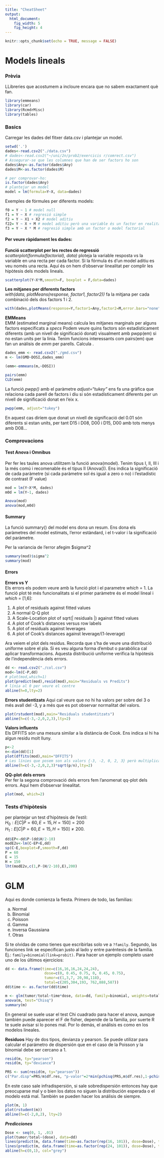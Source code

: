 ```yaml
---
title: "CheatSheet"
output:
  html_document:
    fig_width: 5
    fig_height: 4
---
```


```r
knitr::opts_chunk$set(echo = TRUE, message = FALSE)
```

# Models lineals

### Prèvia
LLibreries que acostumem a incloure encara que no sabem exactament què fan.
```r
library(emmeans)
library(car)
library(RcmdrMisc)
library(tables)
```

### Basics
Carregar les dades del fitxer data.csv i plantejar un model.

```r
setwd('.')
dades<-read.csv2("./data.csv")
# dades<-read.csv2("~/uni/2n/prob2/exercicis r/comrect.csv")
# Assegurar-se que les columnes que han de ser factors ho son
dades$Any<-as.factor(dades$Any)
dades$M<-as.factor(dades$M)

# per comprovar-ho:
is.factor(dades$Any)
# plantejar un model
model = lm(formula=Y~X, data=dades)
```

Exemples de fórmules per diferents models:

```r
f0 = Y ~ 1 # model null
f1 = Y ~ X # regresió simple
f2 = Y ~ X1 + X2 # model aditiu
f22= Y ~ X + M # model aditiu però una variable és un factor en realitat
f3 = Y ~ X * M # regresió simple amb un factor o model factorial
```


#### Per veure ràpidament les dades:  
__Funció scatterplot per les rectes de regressió__\
*scatterplot(formula(factorial), data)* ploteja la variable resposta vs la variable en una recta per cada factor. Si la fórmula és d'un model aditiu es veu només una recta. Aquí és on hem d'observar linealitat per complir les hipòtesis dels models lineals.


```r
scatterplot(Y~X*M,smooth=F, boxplot = F,data=dades)
```

__Les mitjanes per diferents factors__\
*with(data, plotMeans(response, factor1, factor2))* fa la mitjana per cada combinació dels dos factors 1 i 2.

```r
with(dades,plotMeans(response=Y,factor1=Any,factor2=M,error.bars="none",level=0.95))
```


__EMMeans__\
EMM (estimated marginal means) calcula les mitjanes marginals per alguns factors especificats a *specs*
Podem veure quins factors són estadísticament diferents (amb un nivell de significació donat) visualment amb pwpp(em) si no estan units per la línia. Tenim funcions interessants com pairs(em) que fan un anàlisis de *emm* per parells. Calcula .

```r
dades_emm <- read.csv2("./gmd.csv")
m <- lm(GMD~DOSI,dades_emm)

(emm<-emmeans(m,~DOSI))

pairs(emm)
CLD(emm)
```

La funció *pwpp()* amb el paràmetre *adjust="tukey"* ens fa una gràfica que relaciona cada parell de factors i diu si són estadísticament diferents per un nivell de significació donat en l'eix x.

```r
pwpp(emm, adjust="tukey")
```

En aquest cas diríem que donat un nivell de significació del 0.01 són diferents si estan units, per tant D15 i D08, D00 i D15, D00 amb tots menys amb D08...

### Comprovacions

#### Test Anova i Omnibus
Per fer les taules anova utilitzem la funció anova(model). Tenim tipus I, II, III i la més comú i recomenable és el tipus II (Anova()). Ens indica la significació de cada paràmetre (si cada paràmetre sol és igual a zero o no) i l'estadístic de contrast (F value)

```r
mod = lm(Y~X*M, dades)
m0d = lm(Y~1, dades)

Anova(mod)
anova(mod,m0d)
```

#### Summary

La funció summary() del model ens dona un resum. Ens dona els paràmetres del model estimats, l'error estàndard, i el t-valor i la significació del paràmetre.

Per la variancia de l'error afegim $sigma^2

```r
summary(mod)$sigma^2
summary(mod)
```


#### Errors

__Errors vs Y__\
Els errors els podem veure amb la funció plot i el parametre *which* = 1.
La funció plot té més funcionalitats si el primer paràmetre és el model lineal i *which* = [1,6]:

1. A plot of residuals against fitted values\
2. A normal Q-Q plot\
3. A Scale-Location plot of sqrt(| residuals |) against fitted values\
4. A plot of Cook's distances versus row labels\
5. A plot of residuals against leverages\
6. A plot of Cook's distances against leverage/(1-leverage)\

Ara veiem el plot dels residus. Recorda que s'ha de veure una distribució uniforme sobre el pla. Si es veu alguna forma d'embut o parabòlica cal aplicar transformacions. Aquesta distribució uniforme verifica la hipòtesis de l'independència dels errors.

```r
dd <- read.csv2("./col.csv")
mod<-lm(C~P,dd)
# plot(mod,which=1)
plot(predict(mod),resid(mod),main="Residuals vs Predits")
# línia al 0 per veure el centre
abline(h=0,lty=2)
```



__Errors studentizats__
Aqui cal veure que no hi ha valors per sobre del 3 o més avall del -3, y a més que es pot observar normalitat del valors.
```r
plot(rstudent(mod),main="Residuals studentitzats")
abline(h=c(-3,-2,0,2,3),lty=2)
```


__Valors influents__\
Els DFFITS són una mesura similar a la distància de Cook. Ens indica si hi ha algun residu molt lluny.

```r
p<-2
n<-dim(dd)[1]
plot(dffits(mod),main="DFFITS")
# Les línies que posem son als valors {-3, -2, 0, 2, 3} però multiplicades per un factor de squrt(p/n)
abline(h=c(-3,-2,0,2,3)*sqrt(p/n),lty=2)
```


__QQ-plot dels errors__\
Per fer la segona comprovació dels errors fem l'anomenat qq-plot dels errors. Aquí hem  d'observar linealitat.

```r
plot(mod, which=2)
```

### Tests d'hipòtesis
per plantejar un test d'hipòtesis de l'estil:\
$H_{0}:E\left[C|P=60,E=15,H=150\right]=200$\
$H_{1}:E\left[C|P=60,E=15,H=150\right]\neq200$.
```r
dd$EP<-dd$P-(dd$H/2-10)
modE2v<-lm(C~EP+E,dd)
sp(C~E,boxplot=F,smooth=F,dd)
P = 60
E = 15
H = 150
lht(modE2v,c(1,P-(H/2-10),E),200)
```



# GLM

Aqui es donde comienza la fiesta. Primero de todo, las familias:

a. Normal
b. Binomial
c. Poisson
d. Gamma
e. Inversa Gaussiana
f. Otras

Si te olvidas de como tienes que escribirlas solo ve a `?family`.
Segundo, las funciones link se especifican justo al lado y entre paréntesis de la familia. Ej.: `family=binomial(link=probit)`. Para hacer un ejemplo completo usaré uno de los últimos ejercicios:
```r
dd <- data.frame(time=c(16,16,16,24,24,24),
                  dose=c(0, 0.45, 0.75, 0, 0.45, 0.75),
                  tumor=c(1,3,7, 20,98,118),
                  total=c(205,304,193, 762,888,587))
dd$time <- as.factor(dd$time)

m <- glm(tumor/total~time*dose, data=dd, family=binomial, weights=total)
anova(m, test="Chisq")
summary(m)
```

En general se suele usar el test Chi cuadrado para hacer el anova, aunque también puede aparecer el F de fisher, depende de la familia, por suerte R te suele avisar si lo pones mal. Por lo demás, el análisis es como en los modelos lineales.

__Residuos__
Hay de dos tipos, devianza y pearson. Se puede utilizar para calcular el parámetro de dispersión que en el caso de la Poisson y la binomial debe ser cercano a 1.
```r
resid(m, ty="pearson")
resid(m, ty="deviance")

PRS <- sum(resid(m, ty="pearson"))
c("Par.disp"=PRS/m$df.res, "p-valor"=2*min(pchisq(PRS,m$df.res),1-pchisq(PRS,m$df.res)))
```
En este caso sale infradispersión, si sale sobredispersión entonces hay que preocuparse mal y o bien los datos no siguen la distribución esperada o el modelo está mal. También se pueden hacer los análisis de siempre.
```r
plot(m, 1)
plot(rstudent(m))
abline(h=c(-2,0,2), lty=2)
```


___Predicciones___
```r
Dose <- seq(0, 1, .01)
plot(tumor/total~(dose), data=dd)
lines(predict(m, data.frame(time=as.factor(rep(16, 101)), dose=Dose), ty="response")~(Dose), col="red")
lines(predict(m, data.frame(time=as.factor(rep(24, 101)), dose=Dose), ty="response")~(Dose), col="green")
abline(h=c(0,1), col="grey")
```
